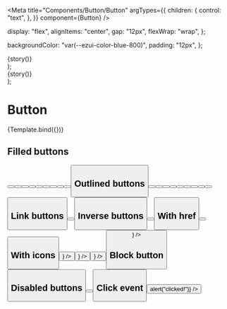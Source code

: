 
<Meta
  title="Components/Button/Button"
  argTypes={{
    children: {
      control: "text",
    },
  }}
  component={Button}
/>


  display: "flex",
  alignItems: "center",
  gap: "12px",
  flexWrap: "wrap",
};

  backgroundColor: "var(--ezui-color-blue-800)",
  padding: "12px",
};

  <div style={buttonStoryStyles}>{story()}</div>
);

  <div style={{ ...buttonStoryOnDarkBackgroundStyles, ...buttonStoryStyles }}>
    {story()}
  </div>
);

# Button

<Canvas>
  <Story name="Default" args={{}}>
    {Template.bind({})}
  </Story>
</Canvas>

## Filled buttons

<Canvas>
  <Story name="FilledButtons" decorators={[ButtonStoryDecorator]}>
    <Button />
    <Button color="secondary" />
    <Button color="success" />
    <Button color="warning" />
    <Button color="neutral" />
    <Button size="sm" />
    <Button color="secondary" size="sm" />
    <Button color="success" size="sm" />
    <Button color="warning" size="sm" />
    <Button color="neutral" size="sm" />
  </Story>
</Canvas>

## Outlined buttons

<Canvas>
  <Story name="OutlinedButtons" decorators={[ButtonStoryDecorator]}>
    <Button variant="outlined" />
    <Button color="secondary" variant="outlined" />
    <Button color="success" variant="outlined" />
    <Button color="warning" variant="outlined" />
    <Button color="support" variant="outlined" />
    <Button variant="outlined" size="sm" />
    <Button color="secondary" variant="outlined" size="sm" />
    <Button color="success" variant="outlined" size="sm" />
    <Button color="warning" variant="outlined" size="sm" />
    <Button color="support" variant="outlined" size="sm" />
  </Story>
</Canvas>

## Link buttons

<Canvas>
  <Story name="LinkButtons" decorators={[ButtonStoryDecorator]}>
    <Button variant="link" />
    <Button color="secondary" variant="link" />
  </Story>
</Canvas>

## Inverse buttons

<Canvas>
  <Story
    name="InverseButtons"
    decorators={[ButtonStoryOnDarkBackgroundDecorator]}
  >
    <Button color="inverse" variant="outlined" />
    <Button color="inverse" variant="outlined" size="sm" />
  </Story>
</Canvas>

## With href

<Canvas>
  <Story name="WithHref" decorators={[ButtonStoryDecorator]}>
    <Button href="https://www.easypost.com/" />
    <Button variant="outlined" href="https://www.easypost.com/" />
  </Story>
</Canvas>

## With icons

<Canvas>
  <Story name="WithIcons" decorators={[ButtonStoryDecorator]}>
    <Button iconAtEnd={<Icon symbol={CheckCircleIcon} />} />
    <Button color="neutral" iconAtEnd={<Icon symbol={AddIcon} />} />
    <Button color="success" iconAtStart={<Icon symbol={ArrowBackIcon} />} />
    <Button color="warning" iconAtStart={<Icon symbol={InfoIcon} />} />
  </Story>
</Canvas>

## Block button

<Canvas>
  <Story name="BlockButton" decorators={[ButtonStoryDecorator]}>
    <Button isBlock />
  </Story>
</Canvas>

## Disabled buttons

<Canvas>
  <Story name="DisabledButtons" decorators={[ButtonStoryDecorator]}>
    <Button isDisabled />
    <Button variant="outlined" isDisabled />
  </Story>
</Canvas>

## Click event

<Canvas>
  <Story name="ClickEvent" decorators={[ButtonStoryDecorator]}>
    <Button onPress={() => alert("clicked!")} />
  </Story>
</Canvas>

<ArgsTable story="Default" />
